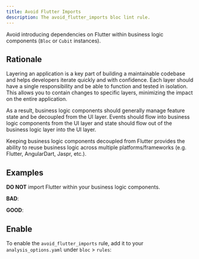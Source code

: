 ```yaml
---
title: Avoid Flutter Imports
description: The avoid_flutter_imports bloc lint rule.
---
```



<div class="badges">
	<Badge text="new" />
	<Badge text="dart" variant="note" />
	<Badge text="recommended" variant="success" />
</div>

Avoid introducing dependencies on Flutter within business logic components
(`Bloc` or `Cubit` instances).

## Rationale

Layering an application is a key part of building a maintainable codebase and
helps developers iterate quickly and with confidence. Each layer should have a
single responsibility and be able to function and tested in isolation. This
allows you to contain changes to specific layers, minimizing the impact on the
entire application.

As a result, business logic components should generally manage feature state and
be decoupled from the UI layer. Events should flow into business logic
components from the UI layer and state should flow out of the business logic
layer into the UI layer.

Keeping business logic components decoupled from Flutter provides the ability to
reuse business logic across multiple platforms/frameworks (e.g. Flutter,
AngularDart, Jaspr, etc.).

## Examples

**DO NOT** import Flutter within your business logic components.

**BAD**:

<BadSnippet />

**GOOD**:

<GoodSnippet />

## Enable

To enable the `avoid_flutter_imports` rule, add it to your
`analysis_options.yaml` under `bloc` > `rules`:

<EnableRuleSnippet name="avoid_flutter_imports" />
